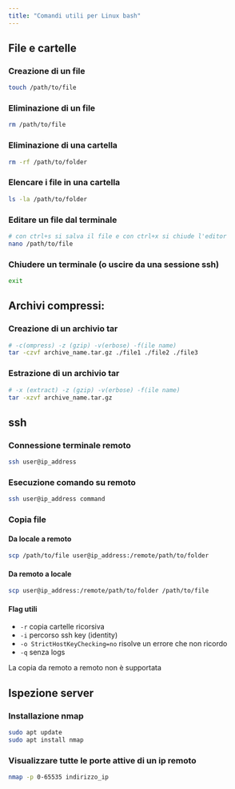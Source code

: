 ```yaml
---
title: "Comandi utili per Linux bash"
---
```


## File e cartelle

### Creazione di un file
```bash
touch /path/to/file
```

### Eliminazione di un file
```bash
rm /path/to/file
```

### Eliminazione di una cartella
```bash
rm -rf /path/to/folder
```

### Elencare i file in una cartella
```bash
ls -la /path/to/folder
```

### Editare un file dal terminale
```bash
# con ctrl+s si salva il file e con ctrl+x si chiude l'editor
nano /path/to/file
```

### Chiudere un terminale (o uscire da una sessione ssh)
```bash
exit
```

## Archivi compressi:

### Creazione di un archivio tar
```bash
# -c(ompress) -z (gzip) -v(erbose) -f(ile name)
tar -czvf archive_name.tar.gz ./file1 ./file2 ./file3
```

### Estrazione di un archivio tar
```bash
# -x (extract) -z (gzip) -v(erbose) -f(ile name)
tar -xzvf archive_name.tar.gz
```

## ssh

### Connessione terminale remoto
```bash
ssh user@ip_address
```

### Esecuzione comando su remoto
```bash
ssh user@ip_address command
```

### Copia file

#### Da locale a remoto
```bash
scp /path/to/file user@ip_address:/remote/path/to/folder
```

#### Da remoto a locale
```bash
scp user@ip_address:/remote/path/to/folder /path/to/file
```

#### Flag utili
- `-r` copia cartelle ricorsiva
- `-i` percorso ssh key (identity)
- `-o StrictHostKeyChecking=no` risolve un errore che non ricordo
- `-q` senza logs

La copia da remoto a remoto non è supportata

## Ispezione server

### Installazione nmap
```bash
sudo apt update
sudo apt install nmap
```

### Visualizzare tutte le porte attive di un ip remoto
```bash
nmap -p 0-65535 indirizzo_ip
```
